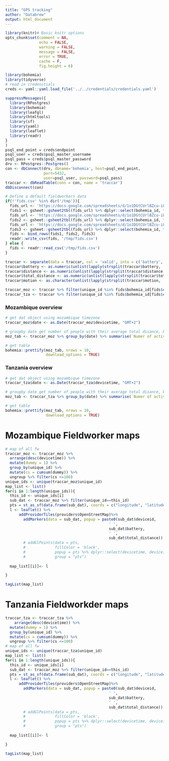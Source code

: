 ```yaml
---
title: "GPS tracking"
author: "Databrew"
output: html_document
---
```


```r
library(knitr)# Basic knitr options
opts_chunk$set(comment = NA, 
               echo = FALSE, 
               warning = FALSE, 
               message = FALSE, 
               error = TRUE, 
               cache = F,
               fig.height = 6)
```

```r
library(bohemia)
library(tidyverse)
# read in credenstials 
creds <- yaml::yaml.load_file('../../credentials/credentials.yaml')

suppressMessages({
  library(RPostgres)
  library(bohemia)
  library(leafgl)
  library(htmltools)
  library(sf)
  library(yaml)
  library(leaflet)
  library(readr)
}
)
psql_end_point = creds$endpoint
psql_user = creds$psql_master_username
psql_pass = creds$psql_master_password
drv <- RPostgres::Postgres()
con <- dbConnect(drv, dbname='bohemia', host=psql_end_point, 
                 port=5432,
                 user=psql_user, password=psql_pass)
traccar <- dbReadTable(conn = con, name = 'traccar')
dbDisconnect(con)
```

```r
# Define a default fieldworkers data
if(!'fids.csv' %in% dir('/tmp')){
  fids_url <- 'https://docs.google.com/spreadsheets/d/1o1DGtCUrlBZcu-iLW-reWuB3PC8poEFGYxHfIZXNk1Q/edit#gid=0'
  fids1 <- gsheet::gsheet2tbl(fids_url) %>% dplyr::select(bohemia_id, first_name, last_name, supervisor) %>% dplyr::mutate(country = 'Tanzania')
  fids_url <- 'https://docs.google.com/spreadsheets/d/1o1DGtCUrlBZcu-iLW-reWuB3PC8poEFGYxHfIZXNk1Q/edit#gid=490144130'
  fids2 <- gsheet::gsheet2tbl(fids_url) %>% dplyr::select(bohemia_id, first_name, last_name, supervisor) %>% dplyr::mutate(country = 'Mozambique')
  fids_url <- 'https://docs.google.com/spreadsheets/d/1o1DGtCUrlBZcu-iLW-reWuB3PC8poEFGYxHfIZXNk1Q/edit#gid=179257508'
  fids3 <- gsheet::gsheet2tbl(fids_url) %>% dplyr::select(bohemia_id, first_name, last_name, supervisor) %>% dplyr::mutate(country = 'Catalonia')
  fids <- bind_rows(fids1, fids2, fids3)
  readr::write_csv(fids, '/tmp/fids.csv')
} else {
  fids <- readr::read_csv('/tmp/fids.csv')
}
```


```r
traccar <- separate(data = traccar, col = 'valid', into = c('battery', 'distance', 'total_distance', 'motion'), sep = ' ')
traccar$battery <- as.numeric(unlist(lapply(strsplit(traccar$battery, ':'), function(x) x[2])))
traccar$distance <- as.numeric(unlist(lapply(strsplit(traccar$distance, ':'), function(x) x[2])))
traccar$total_distance <- as.numeric(unlist(lapply(strsplit(traccar$total_distance, ':'), function(x) x[2])))
traccar$motion <- as.character(unlist(lapply(strsplit(traccar$motion, ':'), function(x) x[2])))

traccar_moz <- traccar %>% filter(unique_id %in% fids$bohemia_id[fids$country == 'Mozambique'])
traccar_tza <- traccar %>% filter(unique_id %in% fids$bohemia_id[fids$country == 'Tanzania'])

```

### Mozambique overview
```r
# get dat object using mozambique timezone
traccar_moz$date <- as.Date(traccar_moz$devicetime, "GMT+2")

# groupby date get number of people with their average total disance, battery, and number of stops
moz_tab <- traccar_moz %>% group_by(date) %>% summarise(`Numer of active FW` = length(unique(unique_id)), `Average battery life` = mean(battery, na.rm = TRUE), `Number of stops` = sum(motion=='true'))

# get table
bohemia::prettify(moz_tab, nrows = 10,
                  download_options = TRUE)

```

### Tanzania overview
```r
# get dat object using mozambique timezone
traccar_tza$date <- as.Date(traccar_tza$devicetime, "GMT+2")

# groupby date get number of people with their average total disance, battery, and number of stops
moz_tab <- traccar_tza %>% group_by(date) %>% summarise(`Numer of active FW` = length(unique(unique_id)), `Average battery life` = mean(battery, na.rm = TRUE), `Number of stops` = sum(motion=='true'))

# get table
bohemia::prettify(moz_tab, nrows = 10,
                  download_options = TRUE)

```


# Mozambique Fieldworker maps
```r
# map of all fw
traccar_moz <- traccar_moz %>%
  arrange(desc(devicetime)) %>%
  mutate(dummy = 1) %>%
  group_by(unique_id) %>%
  mutate(cs = cumsum(dummy)) %>%
  ungroup %>% filter(cs <=100)
unique_ids <- unique(traccar_moz$unique_id)
map_list <- list()
for(i in 1:length(unique_ids)){
  this_id <- unique_ids[i]
  sub_dat <- traccar_moz %>% filter(unique_id==this_id)
  pts = st_as_sf(data.frame(sub_dat), coords = c("longitude", "latitude"))
  l <- leaflet() %>% 
      addProviderTiles(providers$OpenStreetMap)%>%
        addMarkers(data = sub_dat, popup = paste0(sub_dat$deviceid,
                                              ' ',
                                              sub_dat$battery,
                                              ' ',
                                              sub_dat$total_distance))
        # addGlPoints(data = pts,
        #             fillColor = 'black',
        #             popup = pts %>% dplyr::select(devicetime, deviceid, battery, distance, total_distance, motion),
        #             group = "pts")
  
  map_list[[i]]<- l

}

tagList(map_list)
```

# Tanzania Fieldworkder maps
```r
traccar_tza <- traccar_tza %>%
    arrange(desc(devicetime)) %>%
  mutate(dummy = 1) %>%
  group_by(unique_id) %>%
  mutate(cs = cumsum(dummy)) %>%
  ungroup %>% filter(cs <=100)
# map of all fw
unique_ids <- unique(traccar_tza$unique_id)
map_list <- list()
for(i in 1:length(unique_ids)){
  this_id <- unique_ids[i]
  sub_dat <- traccar_moz %>% filter(unique_id==this_id)
  pts = st_as_sf(data.frame(sub_dat), coords = c("longitude", "latitude"))
  l <- leaflet() %>% 
      addProviderTiles(providers$OpenStreetMap)%>%
        addMarkers(data = sub_dat, popup = paste0(sub_dat$deviceid,
                                              ' ',
                                              sub_dat$battery,
                                              ' ',
                                              sub_dat$total_distance))
        # addGlPoints(data = pts,
        #             fillColor = 'black',
        #             popup = pts %>% dplyr::select(devicetime, deviceid, battery, distance, total_distance, motion),
        #             group = "pts")
  
  map_list[[i]]<- l

}

tagList(map_list)
```

